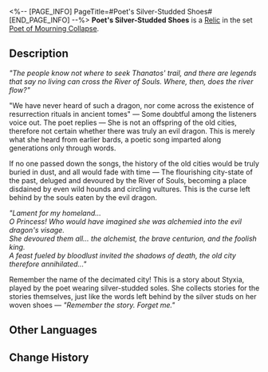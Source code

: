 <%-- [PAGE_INFO]
PageTitle=#Poet's Silver-Studded Shoes#
[END_PAGE_INFO] --%>
{{Relic Infobox
|id        = 61244
|image     = Item Poet's Silver-Studded Shoes.png{{subst:void|<!--$UPLOAD:<<SpriteOutput/RelicFigures/IconRelic_124_4.png>-<Item Poet's Silver-Studded Shoes.png>-<Relic Icons>>-->}}
|set       = Poet of Mourning Collapse
|piece     = Feet
|mentions  = 
}}
{{Description|Woven shoes inlaid with silver studs, pressing worded patterns across the sand she treads. On her mission to gather all the poems of the past, she has never once ceased her footsteps.}}
'''Poet's Silver-Studded Shoes''' is a [[Relic]] in the set [[Poet of Mourning Collapse]].

==Description==
''"The people know not where to seek Thanatos' trail, and there are legends that say no living can cross the River of Souls. Where, then, does the river flow?"''

"We have never heard of such a dragon, nor come across the existence of resurrection rituals in ancient tomes" &mdash; Some doubtful among the listeners voice out. The poet replies &mdash; She is not an offspring of the old cities, therefore not certain whether there was truly an evil dragon. This is merely what she heard from earlier bards, a poetic song imparted along generations only through words.

If no one passed down the songs, the history of the old cities would be truly buried in dust, and all would fade with time &mdash; The flourishing city-state of the past, deluged and devoured by the River of Souls, becoming a place disdained by even wild hounds and circling vultures. This is the curse left behind by the souls eaten by the evil dragon.

''"Lament for my homeland...''<br />''O Princess! Who would have imagined she was alchemied into the evil dragon's visage.''<br />''She devoured them all... the alchemist, the brave centurion, and the foolish king.''<br />''A feast fueled by bloodlust invited the shadows of death, the old city therefore annihilated..."''

Remember the name of the decimated city! This is a story about Styxia, played by the poet wearing silver-studded soles. She collects stories for the stories themselves, just like the words left behind by the silver studs on her woven shoes &mdash; ''"Remember the story. Forget me."''

==Other Languages==
{{Other Languages
|en   = Poet's Silver-Studded Shoes
|zhs  = 诗人的钉银之履
|zht  = 詩人的釘銀之履
|ja   = {{Rubi|詩人|しじん}}の{{Rubi|銀鋲|ぎんびょう}}を{{Rubi|添|そ}}えたサンダル
|ko   = 시인의 은 징 신발
|es   = Botas plateadas de la poetisa
|fr   = Chaussures argentées de la poétesse
|ru   = Посеребрённые сандалии рапсода
|th   = Poet's Silver-Studded Shoes
|vi   = Đôi Giày Đinh Bạc Của Nhà Thơ
|de   = Silberschuhe der Dichterin
|id   = Poet's Silver-Studded Shoes
|pt   = Sapatos Prateados da Poetisa
}}

==Change History==
{{Change History|3.0}}